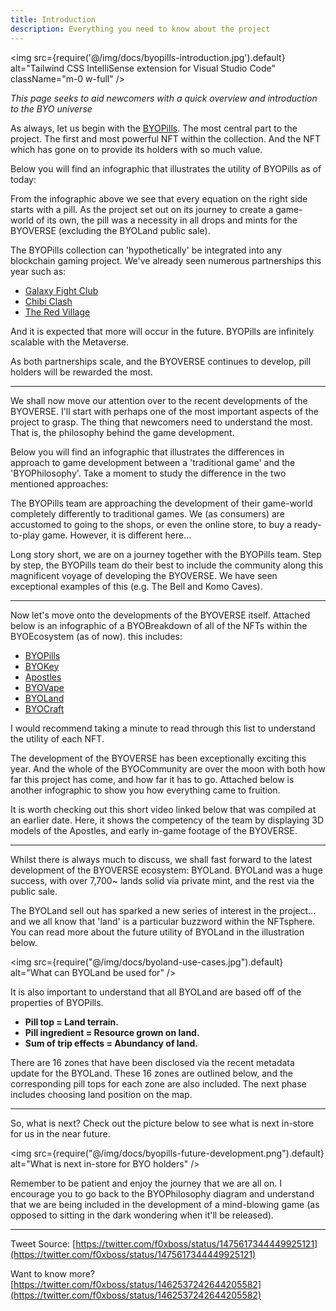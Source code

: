 ```yaml
---
title: Introduction
description: Everything you need to know about the project
---
```



<img src={require('@/img/docs/byopills-introduction.jpg').default} alt="Tailwind CSS IntelliSense extension for Visual Studio Code" className="m-0 w-full" />
<Author author={f0xboss} />

*This page seeks to aid newcomers with a quick overview and introduction to the BYO universe*

As always, let us begin with the [BYOPills](/docs/byopills/). The most central part to the project. The first and most powerful NFT within the collection. And the NFT which has gone on to provide its holders with so much value.

Below you will find an infographic that illustrates the utility of BYOPills as of today:

<Infographic src="/docs/byopills-utility.jpg" description="Overview of BYOPills utility" credit={f0xboss.twitter} />

From the infographic above we see that every equation on the right side starts with a pill. As the project set out on its journey to create a game-world of its own, the pill was a necessity in all drops and mints for the BYOVERSE (excluding the BYOLand public sale).

The BYOPills collection can 'hypothetically' be integrated into any blockchain gaming project. We've already seen numerous partnerships this year such as:

- [Galaxy Fight Club](/docs/galaxy-fight-club/)
- [Chibi Clash](/docs/chibi-clash/)
- [The Red Village](/docs/the-red-village/)

And it is expected that more will occur in the future. BYOPills are infinitely scalable with the Metaverse.

As both partnerships scale, and the BYOVERSE continues to develop, pill holders will be rewarded the most.

---

We shall now move our attention over to the recent developments of the BYOVERSE. I'll start with perhaps one of the most important aspects of the project to grasp. The thing that newcomers need to understand the most. That is, the philosophy behind the game development.

Below you will find an infographic that illustrates the differences in approach to game development between a 'traditional game' and the 'BYOPhilosophy'. Take a moment to study the difference in the two mentioned approaches:

<Infographic src="/docs/approach-to-game-development.jpg" description="Differences in approach to game development" credit={f0xboss.twitter} />

The BYOPills team are approaching the development of their game-world completely differently to traditional games. We (as consumers) are accustomed to going to the shops, or even the online store, to buy a ready-to-play game. However, it is different here...

Long story short, we are on a journey together with the BYOPills team. Step by step, the BYOPills team do their best to include the community along this magnificent voyage of developing the BYOVERSE. We have seen exceptional examples of this (e.g. The Bell and Komo Caves).

---

Now let's move onto the developments of the BYOVERSE itself. Attached below is an infographic of a BYOBreakdown of all of the NFTs within the BYOEcosystem (as of now). this includes:

- [BYOPills](/docs/byopills/)
- [BYOKey](/docs/byokey/)
- [Apostles](/docs/apostles/)
- [BYOVape](/docs/byovape/)
- [BYOLand](/docs/byoland/)
- [BYOCraft](/docs/byocraft/)

I would recommend taking a minute to read through this list to understand the utility of each NFT.

<Infographic src="/docs/byobreakdown.jpg" description="BYOBreakdown of all NFTs within the BYOEcosystem" credit={f0xboss.twitter} />

The development of the BYOVERSE has been exceptionally exciting this year. And the whole of the BYOCommunity are over the moon with both how far this project has come, and how far it has to go. Attached below is another infographic to show you how everything came to fruition.

<Infographic src="/docs/byo-web-of-life.jpg" description="Web of how everything BYO came to life" credit={f0xboss.twitter} />

It is worth checking out this short video linked below that was compiled at an earlier date. Here, it shows the competency of the team by displaying 3D models of the Apostles, and early in-game footage of the BYOVERSE.

<Player src="byopills-compilation.mp4" muted noSpacing className="w-full md:w-1/2"/>

---

Whilst there is always much to discuss, we shall fast forward to the latest development of the BYOVERSE ecosystem: BYOLand. BYOLand was a huge success, with over 7,700~ lands solid via private mint, and the rest via the public sale.

The BYOLand sell out has sparked a new series of interest in the project... and we all know that 'land' is a particular buzzword within the NFTsphere. You can read more about the future utility of BYOLand in the illustration below.

<img src={require("@/img/docs/byoland-use-cases.jpg").default} alt="What can BYOLand be used for" />

It is also important to understand that all BYOLand are based off of the properties of BYOPills.

- **Pill top = Land terrain.**
- **Pill ingredient = Resource grown on land.**
- **Sum of trip effects = Abundancy of land.**

There are 16 zones that have been disclosed via the recent metadata update for the BYOLand. These 16 zones are outlined below, and the corresponding pill tops for each zone are also included. The next phase includes choosing land position on the map.

<Infographic src="/docs/byoland-zone-breakdown.jpg" description="BYOLand Zone Breakdown by Pill Top" credit="@f0xboss"/>

---

So, what is next? Check out the picture below to see what is next in-store for us in the near future.

<img src={require("@/img/docs/byopills-future-development.png").default} alt="What is next in-store for BYO holders" />

Remember to be patient and enjoy the journey that we are all on. I encourage you to go back to the BYOPhilosophy diagram and understand that we are being included in the development of a mind-blowing game (as opposed to sitting in the dark wondering when it'll be released).

---

Tweet Source: [https://twitter.com/f0xboss/status/1475617344449925121](https://twitter.com/f0xboss/status/1475617344449925121)

Want to know more? [https://twitter.com/f0xboss/status/1462537242644205582](https://twitter.com/f0xboss/status/1462537242644205582)